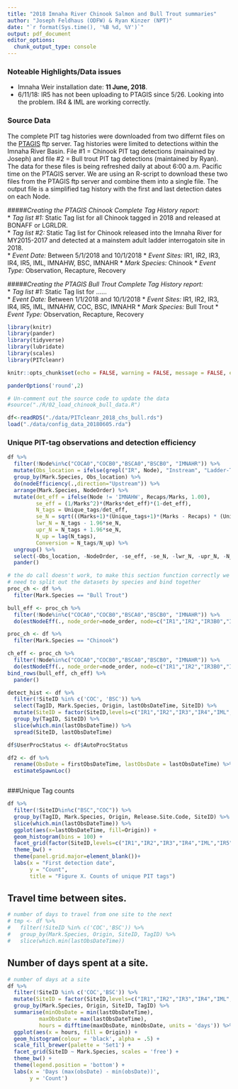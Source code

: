 ```yaml
---
title: "2018 Imnaha River Chinook Salmon and Bull Trout summaries"
author: "Joseph Feldhaus (ODFW) & Ryan Kinzer (NPT)"
date: "`r format(Sys.time(), '%B %d, %Y')`"
output: pdf_document
editor_options: 
  chunk_output_type: console
---
```

### Noteable Highlights/Data issues
* Imnaha Weir installation date: **11 June, 2018**.   
* 6/11/18: IR5 has not been uploading to PTAGIS since 5/26.  Looking into the problem. IR4 & IML are working correctly.


### Source Data
The complete PIT tag histories were downloaded from two differnt files on the [PTAGIS](https://www.ptagis.org) ftp server. Tag histories were limited to detections within the Imnaha River Basin. File #1 = Chinook PIT tag detections (mainained by Joseph) and file #2 = Bull trout PIT tag detections (maintained by Ryan).  The data for these files is being refreshed daily at about 6:00 a.m. Pacific time on the PTAGIS server.  We are using an R-script to download these two files from the PTAGIS ftp server and combine them into a single file.  The output file is a simplified tag history with the first and last detection dates on each Node.  

#####*Creating the PTAGIS Chinook Complete Tag History report:*  
* *Tag list #1:* Static Tag list for all Chinook tagged in 2018 and released at BONAFF or LGRLDR.  
* *Tag list #2:* Static Tag list for Chinook released into the Imnaha River for MY2015-2017 and detected at a mainstem adult ladder interrogatoin site in 2018.  
* *Event Date:* Between 5/1/2018 and 10/1/2018
* *Event Sites:* IR1, IR2, IR3, IR4, IR5, IML, IMNAHW, BSC, IMNAHR
* *Mark Species:* Chinook
* *Event Type:* Observation, Recapture, Recovery

#####*Creating the PTAGIS Bull Trout Complete Tag History report:*  
* *Tag list #1:* Static Tag list for ......  
* *Event Date:* Between 1/1/2018 and 10/1/2018
* *Event Sites:* IR1, IR2, IR3, IR4, IR5, IML, IMNAHW, COC, BSC, IMNAHR
* *Mark Species:* Bull Trout
* *Event Type:* Observation, Recapture, Recovery  

```r
library(knitr)
library(pander)
library(tidyverse)
library(lubridate)
library(scales)
library(PITcleanr)

knitr::opts_chunk$set(echo = FALSE, warning = FALSE, message = FALSE, error = TRUE)

panderOptions('round',2)
```


```r
# Un-comment out the source code to update the data
#source("./R/02_load_chinook_bull_data.R")

df<-readRDS("./data/PITcleanr_2018_chs_bull.rds")
load("./data/config_data_20180605.rda")

```


### Unique PIT-tag observations and detection efficiency

```r
df %>%
  filter(!Node%in%c("COCA0","COCB0","BSCA0","BSCB0", "IMNAHR")) %>%
  mutate(Obs_location = ifelse(grepl("IR", Node), "Instream", "Ladder-Trap")) %>%
  group_by(Mark.Species, Obs_location) %>%
  do(nodeEfficiency(.,direction="Upstream")) %>%
  arrange(Mark.Species, NodeOrder) %>%
  mutate(det_eff = ifelse(Node != 'IMNAHW', Recaps/Marks, 1.00),
         se_eff = (1/Marks^2)*(Marks*det_eff)*(1-det_eff),
         N_tags = Unique_tags/det_eff,
         se_N = sqrt(((Marks+1)*(Unique_tags+1)*(Marks - Recaps) * (Unique_tags - Recaps))/ ((Recaps+1)^2 * (Recaps+2))),
         lwr_N = N_tags - 1.96*se_N,
         upr_N = N_tags + 1.96*se_N,
         N_up = lag(N_tags),
         Conversion = N_tags/N_up) %>%
  ungroup() %>%
  select(-Obs_location, -NodeOrder, -se_eff, -se_N, -lwr_N, -upr_N, -N_up) %>%
  pander()
```

```r

# the do call doesn't work, to make this section function correctly we
# need to split out the datasets by species and bind together
proc_ch <- df %>%
  filter(Mark.Species == "Bull Trout")

bull_eff <- proc_ch %>%
  filter(!Node%in%c("COCA0","COCB0","BSCA0","BSCB0", "IMNAHR")) %>%
  do(estNodeEff(., node_order=node_order, node=c("IR1","IR2","IR3B0","IR3A0","IR4B0","IR4A0","IR5B0","IR5A0"))) 

proc_ch <- df %>%
  filter(Mark.Species == "Chinook")

ch_eff <- proc_ch %>%
  filter(!Node%in%c("COCA0","COCB0","BSCA0","BSCB0", "IMNAHR")) %>%
  do(estNodeEff(., node_order=node_order, node=c("IR1","IR2","IR3B0","IR3A0","IR4B0","IR4A0","IR5B0","IR5A0"))) 
bind_rows(bull_eff, ch_eff) %>%
  pander()
```


```r
detect_hist <- df %>%
  filter(!SiteID %in% c('COC', 'BSC')) %>%
  select(TagID, Mark.Species, Origin, lastObsDateTime, SiteID) %>%
  mutate(SiteID = factor(SiteID,levels=c("IR1","IR2","IR3","IR4","IML","IR5"))) %>%
  group_by(TagID, SiteID) %>%
  slice(which.min(lastObsDateTime)) %>%
  spread(SiteID, lastObsDateTime)

df$UserProcStatus <- df$AutoProcStatus

df2 <- df %>%
  rename(ObsDate = firstObsDateTime, lastObsDate = lastObsDateTime) %>%
  estimateSpawnLoc()

```

```r


```


###Unique Tag counts
```r

df %>%
  filter(!SiteID%in%c("BSC","COC")) %>%
  group_by(TagID, Mark.Species, Origin, Release.Site.Code, SiteID) %>%
  slice(which.min(lastObsDateTime)) %>%
  ggplot(aes(x=lastObsDateTime, fill=Origin)) +
  geom_histogram(bins = 100) +
  facet_grid(factor(SiteID,levels=c("IR1","IR2","IR3","IR4","IML","IR5"))~Mark.Species,scales="free_y") +
  theme_bw() +
  theme(panel.grid.major=element_blank())+
  labs(x = "First detection date",
       y = "Count",
       title = "Figure X. Counts of unique PIT tags")
```



## Travel time between sites.

```r
# number of days to travel from one site to the next
# tmp <- df %>%
#   filter(!SiteID %in% c('COC','BSC')) %>%
#   group_by(Mark.Species, Origin, SiteID, TagID) %>%
#   slice(which.min(lastObsDateTime))
```


## Number of days spent at a site.
```r
# number of days at a site
df %>%
  filter(!SiteID %in% c('COC','BSC')) %>%
  mutate(SiteID = factor(SiteID,levels=c("IR1","IR2","IR3","IR4","IML","IR5"))) %>%
  group_by(Mark.Species, Origin, SiteID, TagID) %>%
  summarise(minObsDate = min(lastObsDateTime),
          maxObsDate = max(lastObsDateTime),
          hours = difftime(maxObsDate, minObsDate, units = 'days')) %>%
  ggplot(aes(x = hours, fill = Origin)) +
  geom_histogram(colour = 'black', alpha = .5) +
  scale_fill_brewer(palette = 'Set1') +
  facet_grid(SiteID ~ Mark.Species, scales = 'free') +
  theme_bw() +
  theme(legend.position = 'bottom') +
  labs(x = 'Days (max(obsDate) - min(obsDate))',
       y = 'Count') 
```

